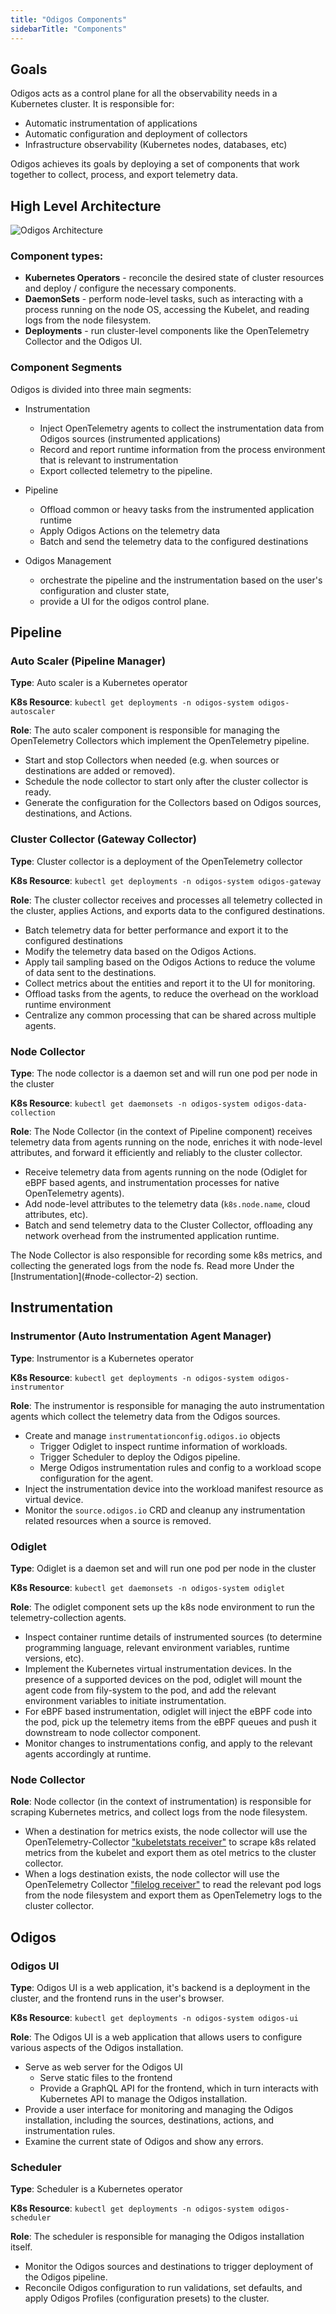 ```yaml
---
title: "Odigos Components"
sidebarTitle: "Components"
---
```


## Goals

Odigos acts as a control plane for all the observability needs in a Kubernetes cluster. It is responsible for:

- Automatic instrumentation of applications
- Automatic configuration and deployment of collectors
- Infrastructure observability (Kubernetes nodes, databases, etc)

Odigos achieves its goals by deploying a set of components that work together to collect, process, and export telemetry data.

## High Level Architecture

<Frame>
    <img src="/images/odigos_architecture.png" alt="Odigos Architecture" />
</Frame>

### Component types:

- **Kubernetes Operators** - reconcile the desired state of cluster resources and deploy / configure the necessary components.
- **DaemonSets** - perform node-level tasks, such as interacting with a process running on the node OS, accessing the Kubelet, and reading logs from the node filesystem.
- **Deployments** - run cluster-level components like the OpenTelemetry Collector and the Odigos UI.

### Component Segments

Odigos is divided into three main segments:

- Instrumentation
  - Inject OpenTelemetry agents to collect the instrumentation data from Odigos sources (instrumented applications)
  - Record and report runtime information from the process environment that is relevant to instrumentation
  - Export collected telemetry to the pipeline.

- Pipeline
  - Offload common or heavy tasks from the instrumented application runtime
  - Apply Odigos Actions on the telemetry data
  - Batch and send the telemetry data to the configured destinations

- Odigos Management
  - orchestrate the pipeline and the instrumentation based on the user's configuration and cluster state,
  - provide a UI for the odigos control plane.

## Pipeline

### Auto Scaler (Pipeline Manager)

**Type**: Auto scaler is a Kubernetes operator

**K8s Resource**: `kubectl get deployments -n odigos-system odigos-autoscaler`

**Role**: The auto scaler component is responsible for managing the OpenTelemetry Collectors which implement the OpenTelemetry pipeline.

- Start and stop Collectors when needed (e.g. when sources or destinations are added or removed).
- Schedule the node collector to start only after the cluster collector is ready.
- Generate the configuration for the Collectors based on Odigos sources, destinations, and Actions.

### Cluster Collector (Gateway Collector)

**Type**: Cluster collector is a deployment of the OpenTelemetry collector

**K8s Resource**: `kubectl get deployments -n odigos-system odigos-gateway`

**Role**: The cluster collector receives and processes all telemetry collected in the cluster, applies Actions, and exports data to the configured destinations.

- Batch telemetry data for better performance and export it to the configured destinations
- Modify the telemetry data based on the Odigos Actions.
- Apply tail sampling based on the Odigos Actions to reduce the volume of data sent to the destinations.
- Collect metrics about the entities and report it to the UI for monitoring.
- Offload tasks from the agents, to reduce the overhead on the workload runtime environment
- Centralize any common processing that can be shared across multiple agents.

### Node Collector

**Type**: The node collector is a daemon set and will run one pod per node in the cluster

**K8s Resource**: `kubectl get daemonsets -n odigos-system odigos-data-collection`

**Role**: The Node Collector (in the context of Pipeline component) receives telemetry data from agents running on the node, enriches it with node-level attributes, and forward it efficiently and reliably to the cluster collector.

- Receive telemetry data from agents running on the node (Odiglet for eBPF based agents, and instrumentation processes for native OpenTelemetry agents).
- Add node-level attributes to the telemetry data (`k8s.node.name`, cloud attributes, etc).
- Batch and send telemetry data to the Cluster Collector, offloading any network overhead from the instrumented application runtime.

<Info>
The Node Collector is also responsible for recording some k8s metrics, and collecting the generated logs from the node fs. Read more Under the [Instrumentation](#node-collector-2) section.
</Info>

## Instrumentation

### Instrumentor (Auto Instrumentation Agent Manager)

**Type**: Instrumentor is a Kubernetes operator

**K8s Resource**: `kubectl get deployments -n odigos-system odigos-instrumentor`

**Role**: The instrumentor is responsible for managing the auto instrumentation agents which collect the telemetry data from the Odigos sources.

- Create and manage `instrumentationconfig.odigos.io` objects
  - Trigger Odiglet to inspect runtime information of workloads.
  - Trigger Scheduler to deploy the Odigos pipeline.
  - Merge Odigos instrumentation rules and config to a workload scope configuration for the agent.
- Inject the instrumentation device into the workload manifest resource as virtual device.
- Monitor the `source.odigos.io` CRD and cleanup any instrumentation related resources when a source is removed.

### Odiglet

**Type**: Odiglet is a daemon set and will run one pod per node in the cluster

**K8s Resource**: `kubectl get daemonsets -n odigos-system odiglet`

**Role**: The odiglet component sets up the k8s node environment to run the telemetry-collection agents.

- Inspect container runtime details of instrumented sources (to determine programming language, relevant environment variables, runtime versions, etc).
- Implement the Kubernetes virtual instrumentation devices. In the presence of a supported devices on the pod, odiglet will mount the agent code from fily-system to the pod, and add the relevant environment variables to initiate instrumentation.
- For eBPF based instrumentation, odiglet will inject the eBPF code into the pod, pick up the telemetry items from the eBPF queues and push it downstream to node collector component.
- Monitor changes to instrumentations config, and apply to the relevant agents accordingly at runtime.

### Node Collector

**Role**: Node collector (in the context of instrumentation) is responsible for scraping Kubernetes metrics, and collect logs from the node filesystem.

- When a destination for metrics exists, the node collector will use the OpenTelemetry-Collector ["kubeletstats receiver"](https://github.com/open-telemetry/opentelemetry-collector-contrib/tree/main/receiver/kubeletstatsreceiver) to scrape k8s related metrics from the kubelet and export them as otel metrics to the cluster collector.
- When a logs destination exists, the node collector will use the OpenTelemetry Collector ["filelog receiver"](https://github.com/open-telemetry/opentelemetry-collector-contrib/tree/main/receiver/filelogreceiver) to read the relevant pod logs from the node filesystem and export them as OpenTelemetry logs to the cluster collector.

## Odigos

### Odigos UI

**Type**: Odigos UI is a web application, it's backend is a deployment in the cluster, and the frontend runs in the user's browser.

**K8s Resource**: `kubectl get deployments -n odigos-system odigos-ui`

**Role**: The Odigos UI is a web application that allows users to configure various aspects of the Odigos installation.

- Serve as web server for the Odigos UI
  - Serve static files to the frontend
  - Provide a GraphQL API for the frontend, which in turn interacts with Kubernetes API to manage the Odigos installation.
- Provide a user interface for monitoring and managing the Odigos installation, including the sources, destinations, actions, and instrumentation rules.
- Examine the current state of Odigos and show any errors.

### Scheduler

**Type**: Scheduler is a Kubernetes operator

**K8s Resource**: `kubectl get deployments -n odigos-system odigos-scheduler`

**Role**: The scheduler is responsible for managing the Odigos installation itself.

- Monitor the Odigos sources and destinations to trigger deployment of the Odigos pipeline.
- Reconcile Odigos configuration to run validations, set defaults, and apply Odigos Profiles (configuration presets) to the cluster.

